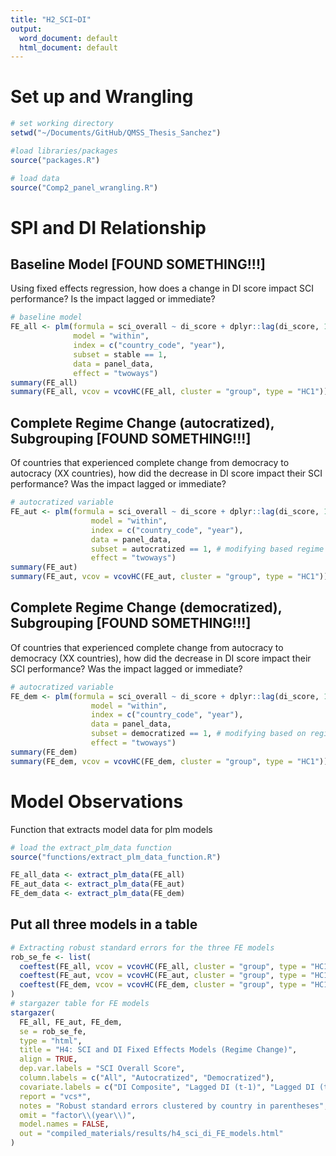 ```yaml
---
title: "H2_SCI~DI"
output:
  word_document: default
  html_document: default
---
```



# Set up and Wrangling 
```r
# set working directory
setwd("~/Documents/GitHub/QMSS_Thesis_Sanchez")

#load libraries/packages
source("packages.R")

# load data
source("Comp2_panel_wrangling.R")
```

# SPI and DI Relationship
## Baseline Model [FOUND SOMETHING!!!]
Using fixed effects regression, how does a change in DI score impact SCI performance? Is the impact lagged or immediate?
```r
# baseline model
FE_all <- plm(formula = sci_overall ~ di_score + dplyr::lag(di_score, 1) + dplyr::lag(di_score, 2) + log_gdppc + income_level_recoded,
              model = "within", 
              index = c("country_code", "year"),
              subset = stable == 1,
              data = panel_data, 
              effect = "twoways")
summary(FE_all)
summary(FE_all, vcov = vcovHC(FE_all, cluster = "group", type = "HC1"))
```

## Complete Regime Change (autocratized), Subgrouping [FOUND SOMETHING!!!]
Of countries that experienced complete change from democracy to autocracy (XX countries), how did the decrease in DI score impact their SCI performance? Was the impact lagged or immediate?
```r
# autocratized variable 
FE_aut <- plm(formula = sci_overall ~ di_score + dplyr::lag(di_score, 1) + dplyr::lag(di_score, 2) + log_gdppc + income_level_recoded,
                  model = "within", 
                  index = c("country_code", "year"),
                  data = panel_data, 
                  subset = autocratized == 1, # modifying based regime stability
                  effect = "twoways")
summary(FE_aut)
summary(FE_aut, vcov = vcovHC(FE_aut, cluster = "group", type = "HC1"))
```

## Complete Regime Change (democratized), Subgrouping [FOUND SOMETHING!!!]
Of countries that experienced complete change from autocracy to democracy (XX countries), how did the decrease in DI score impact their SCI performance? Was the impact lagged or immediate?
```r
# autocratized variable 
FE_dem <- plm(formula = sci_overall ~ di_score + dplyr::lag(di_score, 1) + dplyr::lag(di_score, 2) + log_gdppc + income_level_recoded,
                  model = "within", 
                  index = c("country_code", "year"),
                  data = panel_data, 
                  subset = democratized == 1, # modifying based on regime stability
                  effect = "twoways")
summary(FE_dem)
summary(FE_dem, vcov = vcovHC(FE_dem, cluster = "group", type = "HC1"))
```

# Model Observations 
Function that extracts model data for plm models
```r
# load the extract_plm_data function
source("functions/extract_plm_data_function.R")

FE_all_data <- extract_plm_data(FE_all)
FE_aut_data <- extract_plm_data(FE_aut)
FE_dem_data <- extract_plm_data(FE_dem)
```

## Put all three models in a table
```r
# Extracting robust standard errors for the three FE models
rob_se_fe <- list(
  coeftest(FE_all, vcov = vcovHC(FE_all, cluster = "group", type = "HC1"))[, 2],
  coeftest(FE_aut, vcov = vcovHC(FE_aut, cluster = "group", type = "HC1"))[, 2],
  coeftest(FE_dem, vcov = vcovHC(FE_dem, cluster = "group", type = "HC1"))[, 2]
)
# stargazer table for FE models
stargazer(
  FE_all, FE_aut, FE_dem,
  se = rob_se_fe,
  type = "html",
  title = "H4: SCI and DI Fixed Effects Models (Regime Change)",
  align = TRUE,
  dep.var.labels = "SCI Overall Score",
  column.labels = c("All", "Autocratized", "Democratized"),
  covariate.labels = c("DI Composite", "Lagged DI (t-1)", "Lagged DI (t-2)",  "Log(GDPper-capita)", "Lower-Middle Income (LMIC)", "Upper-Middle Income (UMIC)", "High Income (HIC)", "Intercept"),
  report = "vcs*",
  notes = "Robust standard errors clustered by country in parentheses",
  omit = "factor\\(year\\)",
  model.names = FALSE,
  out = "compiled_materials/results/h4_sci_di_FE_models.html"
)
```


